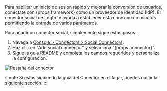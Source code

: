
Para habilitar un inicio de sesión rápido y mejorar la conversión de usuarios, conéctate con {props.framework} como un proveedor de identidad (IdP). El conector social de Logto te ayuda a establecer esta conexión en minutos permitiendo la entrada de varios parámetros.

Para añadir un conector social, simplemente sigue estos pasos:

1. Navega a [Console > Connectors > Social Connectors](https://cloud.logto.io/to/connectors/social).
2. Haz clic en "Add social connector" y selecciona "{props.connector}".
3. Sigue la guía README y completa los campos requeridos y personaliza la configuración.

<img src={connectorTabSocialImage} alt="Pestaña del conector" />

:::note
Si estás siguiendo la guía del Conector en el lugar, puedes omitir la siguiente sección.
:::
